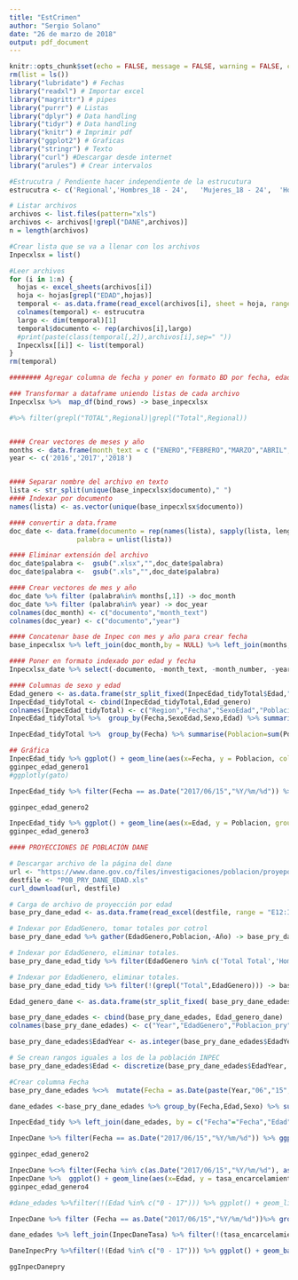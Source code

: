 ```yaml
---
title: "EstCrimen"
author: "Sergio Solano"
date: "26 de marzo de 2018"
output: pdf_document
---
```


```r
knitr::opts_chunk$set(echo = FALSE, message = FALSE, warning = FALSE, cache = TRUE)
rm(list = ls())
library("lubridate") # Fechas
library("readxl") # Importar excel
library("magrittr") # pipes
library("purrr") # Listas
library("dplyr") # Data handling
library("tidyr") # Data handling
library("knitr") # Imprimir pdf
library("ggplot2") # Graficas
library("stringr") # Texto
library("curl") #Descargar desde internet
library("arules") # Crear intervalos
```

```r
#Estrucutra / Pendiente hacer independiente de la estrucutura
estrucutra <- c('Regional','Hombres_18 - 24',	'Mujeres_18 - 24',	'Hombres_25 - 29',	'Mujeres_25 - 29',	'Hombres_30 - 34',	'Mujeres_30 - 34',	'Hombres_35 - 39',	'Mujeres_35 - 39',	'Hombres_40 - 44',	'Mujeres_40 - 44',	'Hombres_45 - 49',	'Mujeres_45 - 49',	'Hombres_50 - 54',	'Mujeres_50 - 54',	'Hombres_55 - 59',	'Mujeres_55 - 59',	'Hombres_60 - 64',	'Mujeres_60 - 64',	'Hombres_65 - 69',	'Mujeres_65 - 69',	'Hombres_Mayor a 70',	'Mujeres_Mayor a 70')

# Listar archivos 
archivos <- list.files(pattern="xls")
archivos <- archivos[!grepl("DANE",archivos)]
n = length(archivos)

#Crear lista que se va a llenar con los archivos
Inpecxlsx = list()

#Leer archivos
for (i in 1:n) {
  hojas <- excel_sheets(archivos[i])
  hoja <- hojas[grepl("EDAD",hojas)]
  temporal <- as.data.frame(read_excel(archivos[i], sheet = hoja, range = "A8:W14"))
  colnames(temporal) <- estrucutra
  largo <- dim(temporal)[1]
  temporal$documento <- rep(archivos[i],largo)
  #print(paste(class(temporal[,2]),archivos[i],sep=" "))
  Inpecxlsx[[i]] <- list(temporal)
}
rm(temporal)
```

```r
######## Agregar columna de fecha y poner en formato BD por fecha, edad y sexo

### Transformar a dataframe uniendo listas de cada archivo
Inpecxlsx %>%  map_df(bind_rows) -> base_inpecxlsx

#%>% filter(grepl("TOTAL",Regional)|grepl("Total",Regional))


#### Crear vectores de meses y año
months <- data.frame(month_text = c ("ENERO","FEBRERO","MARZO","ABRIL","MAYO","JUNIO","JULIO","AGOSTO","SEPTIEMBRE","OCTUBRE","NOVIEMBRE","DICIEMBRE"),month_number = seq(1:12))
year <- c('2016','2017','2018')


#### Separar nombre del archivo en texto
lista <- str_split(unique(base_inpecxlsx$documento)," ")
#### Indexar por documento
names(lista) <- as.vector(unique(base_inpecxlsx$documento))

#### convertir a data.frame
doc_date <- data.frame(documento = rep(names(lista), sapply(lista, length)),
                 palabra = unlist(lista))

#### Eliminar extensión del archivo
doc_date$palabra <-  gsub(".xlsx","",doc_date$palabra)
doc_date$palabra <-  gsub(".xls","",doc_date$palabra)

#### Crear vectores de mes y año
doc_date %>% filter (palabra%in% months[,1]) -> doc_month
doc_date %>% filter (palabra%in% year) -> doc_year
colnames(doc_month) <- c("documento","month_text")
colnames(doc_year) <- c("documento","year")

#### Concatenar base de Inpec con mes y año para crear fecha
base_inpecxlsx %>% left_join(doc_month,by = NULL) %>% left_join(months,by=NULL) %>% left_join(doc_year)%>% mutate(fecha = as.Date(paste(year,month_number,15, sep ="/"),"%Y/%m/%d")) -> Inpecxlsx_date

#### Poner en formato indexado por edad y fecha
Inpecxlsx_date %>% select(-documento, -month_text, -month_number, -year) %>%  gather(Edad,Poblacion,-Regional, -fecha) -> InpecEdad_tidyTotal

#### Columnas de sexo y edad 
Edad_genero <- as.data.frame(str_split_fixed(InpecEdad_tidyTotal$Edad,"_",2))
InpecEdad_tidyTotal <- cbind(InpecEdad_tidyTotal,Edad_genero)
colnames(InpecEdad_tidyTotal) <- c("Region","Fecha","SexoEdad","Poblacion","Sexo","Edad")
InpecEdad_tidyTotal %>%  group_by(Fecha,SexoEdad,Sexo,Edad) %>% summarise(Poblacion=sum(Poblacion)) -> InpecEdad_tidy

InpecEdad_tidyTotal %>%  group_by(Fecha) %>% summarise(Poblacion=sum(Poblacion)) -> InpecEdad_tidy2
```

```r
## Gráfica 
InpecEdad_tidy %>% ggplot() + geom_line(aes(x=Fecha, y = Poblacion, colour = Edad )) + facet_wrap(~Sexo, ncol = 2, scales = "free") + ylab("Población privada de la libertad") + theme_minimal()-> gginpec_edad_genero1
gginpec_edad_genero1
#ggplotly(gato)
```

```r
InpecEdad_tidy %>% filter(Fecha == as.Date("2017/06/15","%Y/%m/%d")) %>% ggplot() + geom_bar(aes(x=Edad, y = if_else(Sexo=="Hombres", -Poblacion,Poblacion), fill = Sexo), stat="identity") + coord_flip() +theme_minimal() + xlab("Edad")+ ylab("Población privada de la libertad - Junio 2017") + scale_y_continuous(labels = abs) + facet_wrap(~Fecha,ncol=1)-> gginpec_edad_genero2

gginpec_edad_genero2
```

```r
InpecEdad_tidy %>% ggplot() + geom_line(aes(x=Edad, y = Poblacion, group = paste(Sexo,Fecha,sep=""), colour = as.character(Fecha))) + theme_minimal() + xlab("Edad")+ ylab("Población privada de la libertad - Febrero 2016 a Diciembre 2017") + facet_wrap(~ Sexo,ncol=1, scales = "free") +theme(legend.title=element_blank(), legend.position="right")  -> gginpec_edad_genero3
gginpec_edad_genero3 
```


```r
#### PROYECCIONES DE POBLACIÓN DANE

# Descargar archivo de la página del dane
url <- "https://www.dane.gov.co/files/investigaciones/poblacion/proyepobla06_20/proyecciones-nivel-nacional-departamental-por-sexo-y-edades-simples-hasta-80-anos-y-mas.xls"
destfile <- "POB_PRY_DANE_EDAD.xls"
curl_download(url, destfile)

# Carga de archivo de proyección por edad
base_pry_dane_edad <- as.data.frame(read_excel(destfile, range = "E12:IQ28"))

# Indexar por EdadGenero, tomar totales por cotrol
base_pry_dane_edad %>% gather(EdadGenero,Poblacion,-Año) -> base_pry_dane_edad_tidy

# Indexar por EdadGenero, eliminar totales.
base_pry_dane_edad_tidy %>% filter(EdadGenero %in% c('Total Total','Hombres Total','Mujeres Total')) %>% spread(EdadGenero,Poblacion)-> base_pry_dane_totales

# Indexar por EdadGenero, eliminar totales.
base_pry_dane_edad_tidy %>% filter(!(grepl("Total",EdadGenero))) -> base_pry_dane_edades

Edad_genero_dane <- as.data.frame(str_split_fixed( base_pry_dane_edades$EdadGenero," ",2))

base_pry_dane_edades <- cbind(base_pry_dane_edades, Edad_genero_dane)
colnames(base_pry_dane_edades) <- c("Year","EdadGenero","Poblacion_pry","Sexo","EdadYear")

base_pry_dane_edades$EdadYear <- as.integer(base_pry_dane_edades$EdadYear)

# Se crean rangos iguales a los de la población INPEC
base_pry_dane_edades$Edad <- discretize(base_pry_dane_edades$EdadYear, method = "fixed", breaks = c(-Inf,18, seq(from=25,to=70,by = 5),Inf),labels = c("0 - 17","18 - 24","25 - 29","30 - 34","35 - 39","40 - 44","45 - 49","50 - 54","55 - 59","60 - 64","65 - 69", "Mayor a 70"))

#Crear columna Fecha 
base_pry_dane_edades %<>%  mutate(Fecha = as.Date(paste(Year,"06","15",sep="/"),"%Y/%m/%d"))

dane_edades <-base_pry_dane_edades %>% group_by(Fecha,Edad,Sexo) %>% summarise(Poblacion_pry=sum(Poblacion_pry))
```

```r
InpecEdad_tidy %>% left_join(dane_edades, by = c("Fecha"="Fecha","Edad"="Edad","Sexo"="Sexo")) %>% mutate(tasa_encarcelamiento=Poblacion*100000/Poblacion_pry) -> InpecDane
```

```r
InpecDane %>% filter(Fecha == as.Date("2017/06/15","%Y/%m/%d")) %>% ggplot() + geom_bar(aes(x=Edad, y = if_else(Sexo=="Hombres", -tasa_encarcelamiento,tasa_encarcelamiento), fill = Sexo), stat="identity") + coord_flip() +theme_minimal() + xlab("Edad")+ ylab("Tasa de encarcelamiento a Junio 2017") + scale_y_continuous(labels = abs) + facet_wrap(~Fecha,ncol=1)-> gginpec_edad_genero2

gginpec_edad_genero2
```

```r
InpecDane %<>% filter(Fecha %in% c(as.Date("2017/06/15","%Y/%m/%d"), as.Date("2016/06/15","%Y/%m/%d")))  
InpecDane %>%  ggplot() + geom_line(aes(x=Edad, y = tasa_encarcelamiento, group = paste(Sexo,Fecha,sep=""), colour = as.character(Fecha))) + theme_minimal()+ xlab("Edad") + ylab("Tasa de encarcelamiento") + facet_wrap(~ Sexo,ncol=1, scales = "free") + theme(legend.title=element_blank(), legend.position="top") -> gginpec_edad_genero4
gginpec_edad_genero4
```


```r
#dane_edades %>%filter(!(Edad %in% c("0 - 17"))) %>% ggplot() + geom_line(aes(x=Fecha,y=Poblacion_pry,colour = Edad)) + facet_wrap(~Sexo) + theme_minimal()

InpecDane %>% filter (Fecha == as.Date("2017/06/15","%Y/%m/%d"))%>% group_by(Sexo,Edad) %>% summarise(tasa_encarcelamiento=sum(tasa_encarcelamiento)) -> InpecDaneTasa

dane_edades %>% left_join(InpecDaneTasa) %>% filter(!(tasa_encarcelamiento %in% c(NA))) %>% mutate(PobCar_pry = Poblacion_pry*tasa_encarcelamiento/100000) -> DaneInpecPry

DaneInpecPry %>%filter(!(Edad %in% c("0 - 17"))) %>% ggplot() + geom_bar(aes(x=Fecha,y=PobCar_pry,fill = factor(Edad,levels=rev(levels(factor(Edad))))), stat="identity") + facet_wrap(~Sexo, scales = "free") + theme_minimal() + labs(y = "Proyección de población privada de la libertad", fill = "Edad")  -> ggInpecDanepry

ggInpecDanepry
```







